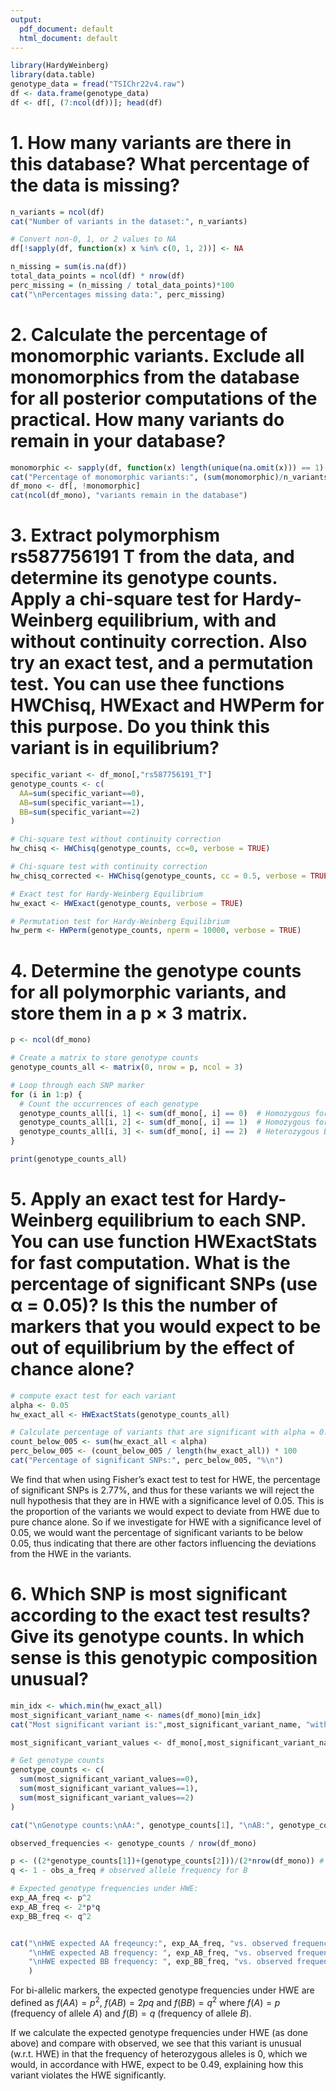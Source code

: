 ```yaml
---
output:
  pdf_document: default
  html_document: default
---
```

```r
library(HardyWeinberg)
library(data.table)
genotype_data = fread("TSIChr22v4.raw")
df <- data.frame(genotype_data)
df <- df[, (7:ncol(df))]; head(df)
```

# 1. How many variants are there in this database? What percentage of the data is missing?
```r
n_variants = ncol(df)
cat("Number of variants in the dataset:", n_variants)

# Convert non-0, 1, or 2 values to NA
df[!sapply(df, function(x) x %in% c(0, 1, 2))] <- NA

n_missing = sum(is.na(df))
total_data_points = ncol(df) * nrow(df)
perc_missing = (n_missing / total_data_points)*100
cat("\nPercentages missing data:", perc_missing)
```
# 2. Calculate the percentage of monomorphic variants. Exclude all monomorphics from the database for all posterior computations of the practical. How many variants do remain in your database?
```r
monomorphic <- sapply(df, function(x) length(unique(na.omit(x))) == 1)
cat("Percentage of monomorphic variants:", (sum(monomorphic)/n_variants)*100, "%\n")
df_mono <- df[, !monomorphic]
cat(ncol(df_mono), "variants remain in the database")
```

# 3. Extract polymorphism rs587756191 T from the data, and determine its genotype counts. Apply a chi-square test for Hardy-Weinberg equilibrium, with and without continuity correction. Also try an exact test, and a permutation test. You can use thee functions HWChisq, HWExact and HWPerm for this purpose. Do you think this variant is in equilibrium?

```r
specific_variant <- df_mono[,"rs587756191_T"] 
genotype_counts <- c(
  AA=sum(specific_variant==0),
  AB=sum(specific_variant==1),
  BB=sum(specific_variant==2)
)

# Chi-square test without continuity correction
hw_chisq <- HWChisq(genotype_counts, cc=0, verbose = TRUE)

# Chi-square test with continuity correction
hw_chisq_corrected <- HWChisq(genotype_counts, cc = 0.5, verbose = TRUE)

# Exact test for Hardy-Weinberg Equilibrium
hw_exact <- HWExact(genotype_counts, verbose = TRUE)

# Permutation test for Hardy-Weinberg Equilibrium
hw_perm <- HWPerm(genotype_counts, nperm = 10000, verbose = TRUE)

```
# 4. Determine the genotype counts for all polymorphic variants, and store them in a p × 3 matrix.
```r
p <- ncol(df_mono)

# Create a matrix to store genotype counts
genotype_counts_all <- matrix(0, nrow = p, ncol = 3)

# Loop through each SNP marker
for (i in 1:p) {
  # Count the occurrences of each genotype
  genotype_counts_all[i, 1] <- sum(df_mono[, i] == 0)  # Homozygous for allele 1 AA
  genotype_counts_all[i, 2] <- sum(df_mono[, i] == 1)  # Homozygous for allele 2 AB
  genotype_counts_all[i, 3] <- sum(df_mono[, i] == 2)  # Heterozygous BB
}

print(genotype_counts_all)
```

# 5. Apply an exact test for Hardy-Weinberg equilibrium to each SNP. You can use function HWExactStats for fast computation. What is the percentage of significant SNPs (use α = 0.05)? Is this the number of markers that you would expect to be out of equilibrium by the effect of chance alone?
```r
# compute exact test for each variant
alpha <- 0.05
hw_exact_all <- HWExactStats(genotype_counts_all)

# Calculate percentage of variants that are significant with alpha = 0.05
count_below_005 <- sum(hw_exact_all < alpha)
perc_below_005 <- (count_below_005 / length(hw_exact_all)) * 100
cat("Percentage of significant SNPs:", perc_below_005, "%\n")
```
We find that when using Fisher's exact test to test for HWE, the percentage of significant SNPs is 2.77%, and thus for these variants we will reject the null hypothesis that they are in HWE with a significance level of $0.05$. This is the proportion of the variants we would expect to deviate from HWE due to pure chance alone. So if we investigate for HWE with a significance level of $0.05$, we would want the percentage of significant variants to be below $0.05$, thus indicating that there are other factors influencing the deviations from the HWE in the variants.


# 6. Which SNP is most significant according to the exact test results? Give its genotype counts. In which sense is this genotypic composition unusual?
```r
min_idx <- which.min(hw_exact_all)
most_significant_variant_name <- names(df_mono)[min_idx]
cat("Most significant variant is:",most_significant_variant_name, "with a p-value of ", min(hw_exact_all))

most_significant_variant_values <- df_mono[,most_significant_variant_name] 

# Get genotype counts
genotype_counts <- c(
  sum(most_significant_variant_values==0),
  sum(most_significant_variant_values==1),
  sum(most_significant_variant_values==2)
)

cat("\nGenotype counts:\nAA:", genotype_counts[1], "\nAB:", genotype_counts[2], "\nBB:", genotype_counts[3])

observed_frequencies <- genotype_counts / nrow(df_mono)

p <- ((2*genotype_counts[1])+(genotype_counts[2]))/(2*nrow(df_mono)) # observed allele frequency for A
q <- 1 - obs_a_freq # observed allele frequency for B

# Expected genotype frequencies under HWE:
exp_AA_freq <- p^2
exp_AB_freq <- 2*p*q
exp_BB_freq <- q^2


cat("\nHWE expected AA freqeuncy:", exp_AA_freq, "vs. observed frequency:", observed_frequencies[1],
    "\nHWE expected AB frequency: ", exp_AB_freq, "vs. observed frequency:", observed_frequencies[2],
    "\nHWE expected BB frequency: ", exp_BB_freq, "vs. observed frequency:", observed_frequencies[3]
    )
```
For bi-allelic markers, the expected genotype frequencies under HWE are defined as $f(AA)=p^2$, $f(AB)=2pq$ and $f(BB)=q^2$ where $f(A)=p$ (frequency of allele $A$) and $f(B)=q$ (frequency of allele $B$).

If we calculate the expected genotype frequencies under HWE (as done above) and compare with observed, we see that this variant is unusual (w.r.t. HWE) in that the frequency of heterozygous alleles is $0$, which we would, in accordance with HWE, expect to be $0.49$, explaining how this variant violates the HWE significantly.
